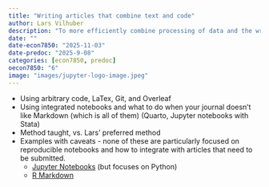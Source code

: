 ```yaml
---
title: "Writing articles that combine text and code"
author: Lars Vilhuber
description: "To more efficiently combine processing of data and the writing up of results, a few methods exist. Word is not one of them. We discuss the pros and cons of various methods."
date: ""
date-econ7850: "2025-11-03"
date-predoc: "2025-9-08"
categories: [econ7850, predoc]
oecon7850: "6"
image: "images/jupyter-logo-image.jpeg"
---
```


- Using arbitrary code, LaTex, Git, and Overleaf
- Using integrated notebooks and what to do when your journal doesn't like Markdown (which is all of them) (Quarto, Jupyter notebooks with Stata)
- Method taught, vs. Lars' preferred method
- Examples with caveats - none of these are particularly focused on reproducible notebooks and how to integrate with articles that need to be submitted.
  - [Jupyter Notebooks](https://datacarpentry.github.io/python-ecology-lesson/jupyter_notebooks.html) (but focuses on Python)
  - [R Markdown](https://rmarkdown.rstudio.com/lesson-1.html)
